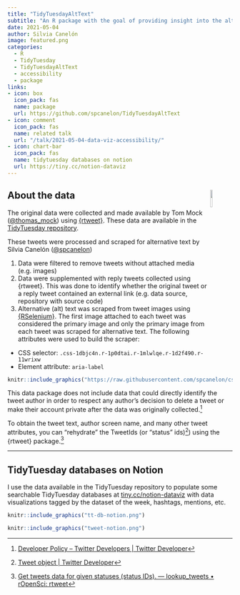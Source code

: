 ```yaml
---
title: "TidyTuesdayAltText"
subtitle: "An R package with the goal of providing insight into the alternative (alt) text accompanying the data visualizations shared on Twitter as part of the [TidyTuesday social project](https://github.com/rfordatascience/tidytuesday#a-weekly-social-data-project-in-r)."
date: 2021-05-04
author: Silvia Canelón
image: featured.png
categories:
  - R
  - TidyTuesday
  - TidyTuesdayAltText
  - accessibility
  - package
links:
- icon: box
  icon_pack: fas
  name: package
  url: https://github.com/spcanelon/TidyTuesdayAltText
- icon: comment
  icon_pack: fas
  name: related talk
  url: "/talk/2021-05-04-data-viz-accessibility/"
- icon: chart-bar
  icon_pack: fas
  name: tidytuesday databases on notion
  url: https://tiny.cc/notion-dataviz
---
```


## About the data  <img src="featured-hex.png" style="float:right;" width="10%">
<!--<a href='https://github.com/spcanelon/TidyTuesdayAltText'><img src='featured-hex.png' align="right" height="200" alt='Hex logo for the package. White with a thick black border. Inside, the TidyTuesday logo on the top half which are the words TidyTuesday in white against a broad brush stroke of black paint. On the bottom half, the words alt = "text" in black against a white background and within angle brackets to simulate html code.'/></a>-->

The original data were collected and made available by Tom Mock ([\@thomas_mock](https://twitter.com/thomas_mock)) using [{rtweet}](https://github.com/ropensci/rtweet). These data are available in the [TidyTuesday repository](https://github.com/rfordatascience/tidytuesday#a-weekly-social-data-project-in-r).

These tweets were processed and scraped for alternative text by Silvia Canelón ([\@spcanelon](https://twitter.com/spcanelon))

1. Data were filtered to remove tweets without attached media (e.g. images)
1. Data were supplemented with reply tweets collected using {rtweet}. This was done to identify whether the original tweet or a reply tweet contained an external link (e.g. data source, repository with source code)
1. Alternative (alt) text was scraped from tweet images using [{RSelenium}](https://docs.ropensci.org/RSelenium/). The first image attached to each tweet was considered the primary image and only the primary image from each tweet was scraped for alternative text. The following attributes were used to build the scraper:

- CSS selector: `.css-1dbjc4n.r-1p0dtai.r-1mlwlqe.r-1d2f490.r-11wrixw`
- Element attribute: `aria-label`

```r
knitr::include_graphics("https://raw.githubusercontent.com/spcanelon/csvConf2021/master/slides/img/webInspection.png")
```

This data package does not include data that could directly identify the tweet author in order to respect any author’s decision to delete a tweet or make their account private after the data was originally collected.[^1]

To obtain the tweet text, author screen name, and many other tweet attributes, you can “rehydrate” the TweetIds (or “status” ids)[^2]) using the {rtweet} package.[^3]

[^1]: [Developer Policy – Twitter Developers | Twitter Developer](https://developer.twitter.com/en/developer-terms/policy)
[^2]: [Tweet object | Twitter Developer](https://developer.twitter.com/en/docs/twitter-api/data-dictionary/object-model/tweet) 
[^3]: [Get tweets data for given statuses (status IDs). — lookup_tweets • rOpenSci: rtweet](https://docs.ropensci.org/rtweet/reference/lookup_tweets.html)

---

##  TidyTuesday databases on Notion

I use the data available in the TidyTuesday repository to populate some searchable TidyTuesday databases at [tiny.cc/notion-dataviz](https://tiny.cc/notion-dataviz) with data visualizations tagged by the dataset of the week, hashtags, mentions, etc.


```r
knitr::include_graphics("tt-db-notion.png")
```

```r
knitr::include_graphics("tweet-notion.png")
```
